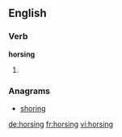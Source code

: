 ==English==

===Verb===
'''horsing'''

# {{present participle of|horse}}

===Anagrams===
* [[shoring#English|shoring]]

[[de:horsing]]
[[fr:horsing]]
[[vi:horsing]]